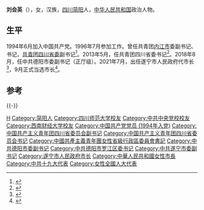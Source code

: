 '''刘会英'''（{{bd|1975年|6月||catIdx=Liu刘}}），女，汉族，[[四川|四川]][[简阳|简阳]]人，[[中华人民共和国|中华人民共和国]]政治人物。

== 生平 ==
1994年6月加入中国共产党。1996年7月参加工作。曾任共青团[[内江市|内江市]]委副书记、书记，[[共青团四川省委|共青团四川省委]]副书记<ref>{{cite web|url=http://district.ce.cn/newarea/sddy/201212/27/t20121227_23980897_1.shtml|title=张彤当选四川团省委书记 克克、张征等任副书记|publisher=中国经济网|accessdate=2016-10-08|archive-date=2013-05-22|archive-url=https://web.archive.org/web/20130522074047/http://district.ce.cn/newarea/sddy/201212/27/t20121227_23980897_1.shtml|dead-url=no}}</ref>。2013年5月，任共青团四川省委书记<ref>{{cite web|url=http://district.ce.cn/newarea/sddy/201305/30/t20130530_24435003.shtml|title=刘会英任四川团省委书记|publisher=中国经济网|accessdate=2016-10-08|archive-date=2016-10-09|archive-url=https://web.archive.org/web/20161009193330/http://district.ce.cn/newarea/sddy/201305/30/t20130530_24435003.shtml|dead-url=no}}</ref>。2018年8月，任中共德阳市委副书记（正厅级）。2021年7月，出任遂宁市人民政府代市长<ref>{{cite web|url=http://district.ce.cn/newarea/sddy/202107/19/t20210719_36730440.shtml|title=刘会英任遂宁市代市长 邓正权辞去市长职务|publisher=中国经济网|accessdate=2021-08-17|archive-date=2021-07-21|archive-url=https://web.archive.org/web/20210721051929/http://district.ce.cn/newarea/sddy/202107/19/t20210719_36730440.shtml|dead-url=no}}</ref>，9月正式当选市长<ref>{{Cite web|title=周霖临当选遂宁市第八届人大常委会主任、刘会英当选遂宁市人民政府市长|url=https://sichuan.scol.com.cn/ggxw/202109/58270274.html|access-date=2021-09-07|date=2021-09-05|work=四川在线|language=zh|archive-date=2021-09-07|archive-url=https://web.archive.org/web/20210907130712/https://sichuan.scol.com.cn/ggxw/202109/58270274.html}}</ref>。

==参考==
{{reflist}}

{{-}}
{{start box}}
{{s-gov|prc}}
{{s-before|[[邓正权|邓正权]]}}
{{s-title|[[遂宁市人民政府|遂宁市人民政府]]市长|2021年7月－}}
{{s-inc}}
{{s-civ}}
{{s-before|[[张彤_(1973年)|张彤]]}}
{{s-title|[[中国共产主义青年团四川省委员会|中国共产主义青年团四川省委员会]]书记|2013年5月－2018年8月}}
{{s-after|[[张荣_(1975年)|张荣]]}}
{{end box}}

{{各省级行政区团委书记}}

{{Authority control}}
{{DEFAULTSORT:Liu刘}}
[[Category:刘姓|H]]
[[Category:简阳人|Category:简阳人]]
[[Category:四川师范大学校友|Category:四川师范大学校友]]
[[Category:中共中央党校校友|Category:中共中央党校校友]]
[[Category:西南财经大学校友|Category:西南财经大学校友]]
[[Category:中国共产党党员_(1994年入党)|Category:中国共产党党员 (1994年入党)]]
[[Category:中国共产主义青年团四川省委员会副书记|Category:中国共产主义青年团四川省委员会副书记]]
[[Category:中国共产主义青年团四川省委员会书记|Category:中国共产主义青年团四川省委员会书记]]
[[Category:中國共產主義青年團女性省級行政區委員會書記|Category:中國共產主義青年團女性省級行政區委員會書記]]
[[Category:中共德阳市委副书记|Category:中共德阳市委副书记]]
[[Category:中共德阳市罗江区委书记|Category:中共德阳市罗江区委书记]]
[[Category:中共遂宁市委副书记|Category:中共遂宁市委副书记]]
[[Category:遂宁市人民政府市长|Category:遂宁市人民政府市长]]
[[Category:中華人民共和國女性市長|Category:中華人民共和國女性市長]]
[[Category:中共十九大代表|Category:中共十九大代表]]
[[Category:女性全國人大代表|Category:女性全國人大代表]]